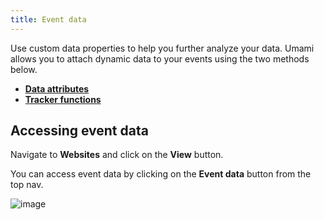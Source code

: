 ```yaml
---
title: Event data
---
```


Use custom data properties to help you further analyze your data.
Umami allows you to attach dynamic data to your events using the two methods below.

- **[Data attributes](/docs/track-events#using-data-attributes)**
- **[Tracker functions](/docs/tracker-functions#event-data)**

## Accessing event data

Navigate to **Websites** and click on the **View** button.

You can access event data by clicking on the **Event data** button from the top nav.

![image](/images/docs/v3/website-navbar.png)
